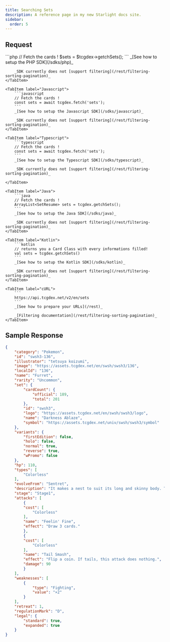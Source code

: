 ```yaml
---
title: Searching Sets
description: A reference page in my new Starlight docs site.
sidebar:
  order: 5
---
```



## Request
<Tabs syncKey="sdk">
	<TabItem label="PHP">
		```php
		// Fetch the cards !
		$sets = $tcgdex->getchSets();
		```
		_[See how to setup the PHP SDK](/sdks/php)_

		_SDK currently does not [support filtering](/rest/filtering-sorting-pagination)_
	</TabItem>

	<TabItem label="Javascript">
		```javascript
		// Fetch the cards !
		const sets = await tcgdex.fetch('sets');
		```
		_[See how to setup the Javascript SDK](/sdks/javascript)_

		_SDK currently does not [support filtering](/rest/filtering-sorting-pagination)_
	</TabItem>

	<TabItem label="Typescript">
		```typescript
		// Fetch the cards !
		const sets = await tcgdex.fetch('sets');
		```
		_[See how to setup the Typescript SDK](/sdks/typescript)_

		_SDK currently does not [support filtering](/rest/filtering-sorting-pagination)_

	</TabItem>

	<TabItem label="Java">
		```java
		// Fetch the cards !
		ArrayList<SetResume> sets = tcgdex.getchSets();
		```
		_[See how to setup the Java SDK](/sdks/java)_

		_SDK currently does not [support filtering](/rest/filtering-sorting-pagination)_
	</TabItem>

	<TabItem label="Kotlin">
		```kotlin
		// returns you a Card Class with every informations filled!
		val sets = tcgdex.getchSets()
		```
		_[See how to setup the Kotlin SDK](/sdks/kotlin)_

		_SDK currently does not [support filtering](/rest/filtering-sorting-pagination)_
	</TabItem>

	<TabItem label="cURL">
		```
		https://api.tcgdex.net/v2/en/sets
		```
		_[See how to prepare your URLs](/rest)_

		_[Filtering documentation](/rest/filtering-sorting-pagination)_
	</TabItem>
</Tabs>

## Sample Response

```json
{
	"category": "Pokemon",
	"id": "swsh3-136",
	"illustrator": "tetsuya koizumi",
	"image": "https://assets.tcgdex.net/en/swsh/swsh3/136",
	"localId": "136",
	"name": "Furret",
	"rarity": "Uncommon",
	"set": {
		"cardCount": {
			"official": 189,
			"total": 201
		},
		"id": "swsh3",
		"logo": "https://assets.tcgdex.net/en/swsh/swsh3/logo",
		"name": "Darkness Ablaze",
		"symbol": "https://assets.tcgdex.net/univ/swsh/swsh3/symbol"
	},
	"variants": {
		"firstEdition": false,
		"holo": false,
		"normal": true,
		"reverse": true,
		"wPromo": false
	},
	"hp": 110,
	"types": [
		"Colorless"
	],
	"evolveFrom": "Sentret",
	"description": "It makes a nest to suit its long and skinny body. The nest is impossible for other Pokémon to enter.",
	"stage": "Stage1",
	"attacks": [
		{
		"cost": [
			"Colorless"
		],
		"name": "Feelin' Fine",
		"effect": "Draw 3 cards."
		},
		{
		"cost": [
			"Colorless"
		],
		"name": "Tail Smash",
		"effect": "Flip a coin. If tails, this attack does nothing.",
		"damage": 90
		}
	],
	"weaknesses": [
		{
			"type": "Fighting",
			"value": "×2"
		}
	],
	"retreat": 1,
	"regulationMark": "D",
	"legal": {
		"standard": true,
		"expanded": true
	}
}
```
